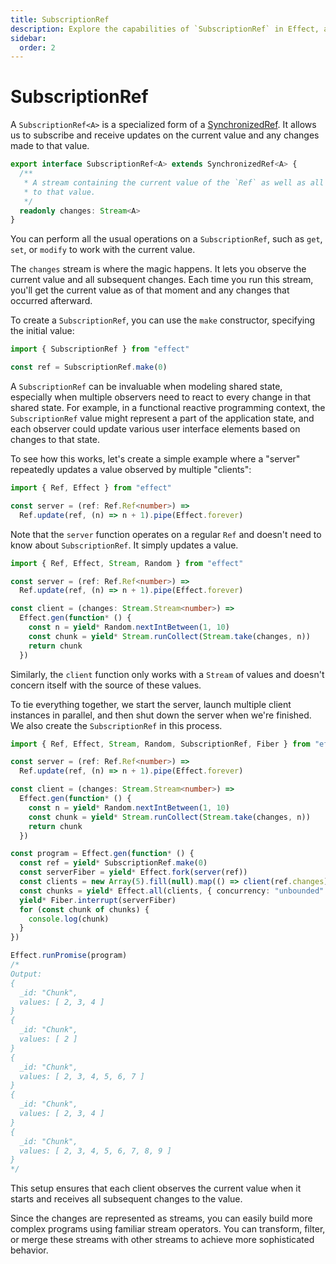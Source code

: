```yaml
---
title: SubscriptionRef
description: Explore the capabilities of `SubscriptionRef` in Effect, a specialized form of `SynchronizedRef`. Learn how it allows you to subscribe and receive updates on the current value and any changes made to that value. Understand the power of the `changes` stream, which facilitates observing the value and subsequent changes. Dive into practical examples demonstrating the use of `SubscriptionRef` in modeling shared state, especially in scenarios where multiple observers need to react to every change. Witness the seamless integration of `SubscriptionRef` with asynchronous tasks and discover how it enhances efficient state management in your programs.
sidebar:
  order: 2
---
```


# SubscriptionRef

A `SubscriptionRef<A>` is a specialized form of a [SynchronizedRef](/guides/state-management/synchronizedref). It allows us to subscribe and receive updates on the current value and any changes made to that value.

```ts
export interface SubscriptionRef<A> extends SynchronizedRef<A> {
  /**
   * A stream containing the current value of the `Ref` as well as all changes
   * to that value.
   */
  readonly changes: Stream<A>
}
```

You can perform all the usual operations on a `SubscriptionRef`, such as `get`, `set`, or `modify` to work with the current value.

The `changes` stream is where the magic happens. It lets you observe the current value and all subsequent changes. Each time you run this stream, you'll get the current value as of that moment and any changes that occurred afterward.

To create a `SubscriptionRef`, you can use the `make` constructor, specifying the initial value:

```ts twoslash
import { SubscriptionRef } from "effect"

const ref = SubscriptionRef.make(0)
```

A `SubscriptionRef` can be invaluable when modeling shared state, especially when multiple observers need to react to every change in that shared state. For example, in a functional reactive programming context, the `SubscriptionRef` value might represent a part of the application state, and each observer could update various user interface elements based on changes to that state.

To see how this works, let's create a simple example where a "server" repeatedly updates a value observed by multiple "clients":

```ts twoslash
import { Ref, Effect } from "effect"

const server = (ref: Ref.Ref<number>) =>
  Ref.update(ref, (n) => n + 1).pipe(Effect.forever)
```

Note that the `server` function operates on a regular `Ref` and doesn't need to know about `SubscriptionRef`. It simply updates a value.

```ts twoslash
import { Ref, Effect, Stream, Random } from "effect"

const server = (ref: Ref.Ref<number>) =>
  Ref.update(ref, (n) => n + 1).pipe(Effect.forever)

const client = (changes: Stream.Stream<number>) =>
  Effect.gen(function* () {
    const n = yield* Random.nextIntBetween(1, 10)
    const chunk = yield* Stream.runCollect(Stream.take(changes, n))
    return chunk
  })
```

Similarly, the `client` function only works with a `Stream` of values and doesn't concern itself with the source of these values.

To tie everything together, we start the server, launch multiple client instances in parallel, and then shut down the server when we're finished. We also create the `SubscriptionRef` in this process.

```ts twoslash
import { Ref, Effect, Stream, Random, SubscriptionRef, Fiber } from "effect"

const server = (ref: Ref.Ref<number>) =>
  Ref.update(ref, (n) => n + 1).pipe(Effect.forever)

const client = (changes: Stream.Stream<number>) =>
  Effect.gen(function* () {
    const n = yield* Random.nextIntBetween(1, 10)
    const chunk = yield* Stream.runCollect(Stream.take(changes, n))
    return chunk
  })

const program = Effect.gen(function* () {
  const ref = yield* SubscriptionRef.make(0)
  const serverFiber = yield* Effect.fork(server(ref))
  const clients = new Array(5).fill(null).map(() => client(ref.changes))
  const chunks = yield* Effect.all(clients, { concurrency: "unbounded" })
  yield* Fiber.interrupt(serverFiber)
  for (const chunk of chunks) {
    console.log(chunk)
  }
})

Effect.runPromise(program)
/*
Output:
{
  _id: "Chunk",
  values: [ 2, 3, 4 ]
}
{
  _id: "Chunk",
  values: [ 2 ]
}
{
  _id: "Chunk",
  values: [ 2, 3, 4, 5, 6, 7 ]
}
{
  _id: "Chunk",
  values: [ 2, 3, 4 ]
}
{
  _id: "Chunk",
  values: [ 2, 3, 4, 5, 6, 7, 8, 9 ]
}
*/
```

This setup ensures that each client observes the current value when it starts and receives all subsequent changes to the value.

Since the changes are represented as streams, you can easily build more complex programs using familiar stream operators. You can transform, filter, or merge these streams with other streams to achieve more sophisticated behavior.
